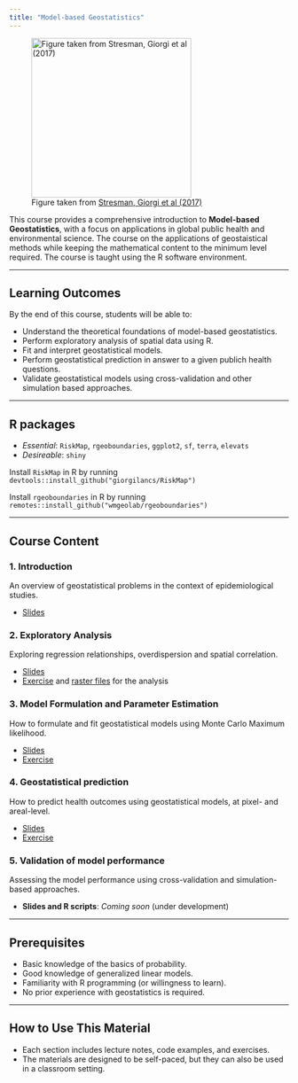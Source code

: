 ```yaml
---
title: "Model-based Geostatistics"
---
```


![Figure taken from [Stresman, Giorgi et al (2017)](https://www.nature.com/articles/srep45849)](MBG/course_cover.jpg){height="3in"}

This course provides a comprehensive introduction to **Model-based Geostatistics**, with a focus on applications in global public health and environmental science. The course on the applications of geostaistical methods while keeping the mathematical content to the minimum level required. The course is taught using the R software environment.


------------------------------------------------------------------------

## Learning Outcomes

By the end of this course, students will be able to:

-   Understand the theoretical foundations of model-based geostatistics.
-   Perform exploratory analysis of spatial data using R.
-   Fit and interpret geostatistical models.
-   Perform geostatistical prediction in answer to a given publich health questions.
-   Validate geostatistical models using cross-validation and other simulation based approaches.

------------------------------------------------------------------------

## R packages

-   *Essential*: `RiskMap`, `rgeoboundaries`, `ggplot2`, `sf`, `terra`, `elevats`
-   *Desireable*: `shiny`

Install `RiskMap` in R by running `devtools::install_github("giorgilancs/RiskMap")`

Install `rgeoboundaries` in R by running `remotes::install_github("wmgeolab/rgeoboundaries")`

------------------------------------------------------------------------

## Course Content

### 1. Introduction

An overview of geostatistical problems in the context of epidemiological studies.

-   [Slides](MBG/introduction.qmd)

### 2. Exploratory Analysis

Exploring regression relationships, overdispersion and spatial correlation.

-   [Slides](MBG/exp_analysis.qmd)
-   [Exercise](MBG/Exercises/Exercise-1.pdf) and [raster files](MBG/Data/Tanzania_rasters.zip) for the analysis

### 3. Model Formulation and Parameter Estimation

How to formulate and fit geostatistical models using Monte Carlo Maximum likelihood.

-   [Slides](MBG/estimation.qmd)
-   [Exercise](MBG/Exercises/Exercise-2.pdf)

### 4. Geostatistical prediction

How to predict health outcomes using geostatistical models, at pixel- and areal-level.

-   [Slides](MBG/geostat_pred.qmd)
-   [Exercise](MBG/Exercises/Exercise-3.pdf) 

### 5. Validation of model performance

Assessing the model performance using cross-validation and simulation-based approaches.

-   **Slides and R scripts**: *Coming soon* (under development)


------------------------------------------------------------------------

## Prerequisites

-   Basic knowledge of the basics of probability.
-   Good knowledge of generalized linear models.
-   Familiarity with R programming (or willingness to learn).
-   No prior experience with geostatistics is required.

------------------------------------------------------------------------

## How to Use This Material

-   Each section includes lecture notes, code examples, and exercises.
-   The materials are designed to be self-paced, but they can also be used in a classroom setting.


